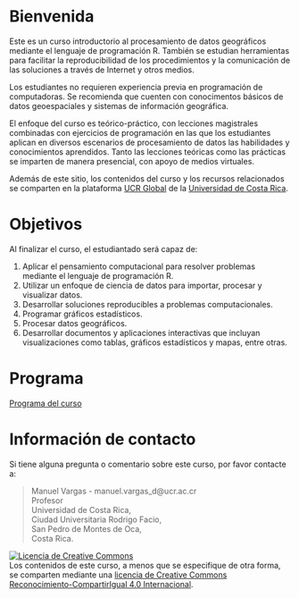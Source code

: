 # Bienvenida {.unnumbered}

Este es un curso introductorio al procesamiento de datos geográficos mediante el lenguaje de programación R. También se estudian herramientas para facilitar la reproducibilidad de los procedimientos y la comunicación de las soluciones a través de Internet y otros medios.

Los estudiantes no requieren experiencia previa en programación de computadoras. Se recomienda que cuenten con conocimentos básicos de datos geoespaciales y sistemas de información geográfica.

El enfoque del curso es teórico-práctico, con lecciones magistrales combinadas con ejercicios de programación en las que los estudiantes aplican en diversos escenarios de procesamiento de datos las habilidades y conocimientos aprendidos. Tanto las lecciones teóricas como las prácticas se imparten de manera presencial, con apoyo de medios virtuales.

Además de este sitio, los contenidos del curso y los recursos relacionados se comparten en la plataforma [UCR Global](https://global.ucr.ac.cr) de la [Universidad de Costa Rica](https://www.ucr.ac.cr/). 

# Objetivos {.unnumbered}

Al finalizar el curso, el estudiantado será capaz de:

1. Aplicar el pensamiento computacional para resolver problemas mediante el lenguaje de programación R.
2. Utilizar un enfoque de ciencia de datos para importar, procesar y visualizar datos.
3. Desarrollar soluciones reproducibles a problemas computacionales.
4. Programar gráficos estadísticos.
5. Procesar datos geográficos.
6. Desarrollar documentos y aplicaciones interactivas que incluyan visualizaciones como tablas, gráficos estadísticos y mapas, entre otras.

# Programa {.unnumbered}

[Programa del curso](programa-curso-sigenr-2025-i.pdf)

# Información de contacto {.unnumbered}

Si tiene alguna pregunta o comentario sobre este curso, por favor contacte a:

> Manuel Vargas - manuel.vargas_d\@ucr.ac.cr\
> Profesor\
> Universidad de Costa Rica,\
> Ciudad Universitaria Rodrigo Facio,\
> San Pedro de Montes de Oca,\
> Costa Rica.

<a rel="license" href="http://creativecommons.org/licenses/by-sa/4.0/"><img src="https://i.creativecommons.org/l/by-sa/4.0/88x31.png" alt="Licencia de Creative Commons" style="border-width:0"/></a><br />Los contenidos de este curso, a menos que se especifique de otra forma, se comparten mediante una <a rel="license" href="http://creativecommons.org/licenses/by-sa/4.0/">licencia de Creative Commons Reconocimiento-CompartirIgual 4.0 Internacional</a>.